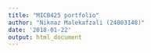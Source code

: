 ```yaml
---
title: "MICB425 portfolio"
author: "Niknaz Malekafzali (24003148)"
date: '2018-01-22'
output: html_document
---
```

